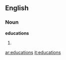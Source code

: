 ==English==

===Noun===
'''educations'''

# {{plural of|[[education]]}}

[[ar:educations]]
[[it:educations]]